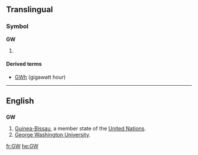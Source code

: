 {{also|.gw}}
==Translingual==

===Symbol===
'''GW'''

# {{SI-unit-abb|giga|watt|[[power]]}}

====Derived terms====
* [[GWh]] (gigawatt hour)

----

==English==

==={{abbreviation}}===
'''GW'''

# [[Guinea-Bissau]], a member state of the [[United Nations]].
# [[w:George Washington University|George Washington University]].

[[fr:GW]]
[[he:GW]]